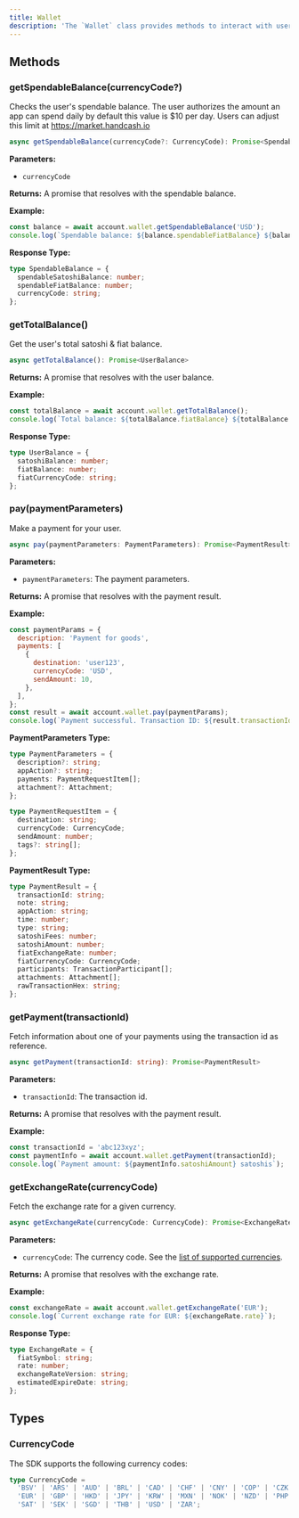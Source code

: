 ```yaml
---
title: Wallet
description: 'The `Wallet` class provides methods to interact with user wallets in the HandCash Connect SDK.'
---
```


## Methods

### getSpendableBalance(currencyCode?)

Checks the user's spendable balance.  The user authorizes the amount an app can spend daily by default this value is $10 per day. Users can adjust this limit at https://market.handcash.io

```typescript
async getSpendableBalance(currencyCode?: CurrencyCode): Promise<SpendableBalance>
```

**Parameters:**
- `currencyCode`

**Returns:** A promise that resolves with the spendable balance.

**Example:**
```javascript
const balance = await account.wallet.getSpendableBalance('USD');
console.log(`Spendable balance: ${balance.spendableFiatBalance} ${balance.currencyCode}`);
```

**Response Type:**
```typescript
type SpendableBalance = {
  spendableSatoshiBalance: number;
  spendableFiatBalance: number;
  currencyCode: string;
};
```

### getTotalBalance()

Get the user's total satoshi & fiat balance.

```typescript
async getTotalBalance(): Promise<UserBalance>
```

**Returns:** A promise that resolves with the user balance.

**Example:**
```javascript
const totalBalance = await account.wallet.getTotalBalance();
console.log(`Total balance: ${totalBalance.fiatBalance} ${totalBalance.fiatCurrencyCode}`);
```

**Response Type:**
```typescript
type UserBalance = {
  satoshiBalance: number;
  fiatBalance: number;
  fiatCurrencyCode: string;
};
```

### pay(paymentParameters)

Make a payment for your user.

```typescript
async pay(paymentParameters: PaymentParameters): Promise<PaymentResult>
```

**Parameters:**
- `paymentParameters`: The payment parameters.

**Returns:** A promise that resolves with the payment result.

**Example:**
```javascript
const paymentParams = {
  description: 'Payment for goods',
  payments: [
    {
      destination: 'user123',
      currencyCode: 'USD',
      sendAmount: 10,
    },
  ],
};
const result = await account.wallet.pay(paymentParams);
console.log(`Payment successful. Transaction ID: ${result.transactionId}`);
```

**PaymentParameters Type:**
```typescript
type PaymentParameters = {
  description?: string;
  appAction?: string;
  payments: PaymentRequestItem[];
  attachment?: Attachment;
};

type PaymentRequestItem = {
  destination: string;
  currencyCode: CurrencyCode;
  sendAmount: number;
  tags?: string[];
};
```

**PaymentResult Type:**
```typescript
type PaymentResult = {
  transactionId: string;
  note: string;
  appAction: string;
  time: number;
  type: string;
  satoshiFees: number;
  satoshiAmount: number;
  fiatExchangeRate: number;
  fiatCurrencyCode: CurrencyCode;
  participants: TransactionParticipant[];
  attachments: Attachment[];
  rawTransactionHex: string;
};
```

### getPayment(transactionId)

Fetch information about one of your payments using the transaction id as reference.

```typescript
async getPayment(transactionId: string): Promise<PaymentResult>
```

**Parameters:**
- `transactionId`: The transaction id.

**Returns:** A promise that resolves with the payment result.

**Example:**
```javascript
const transactionId = 'abc123xyz';
const paymentInfo = await account.wallet.getPayment(transactionId);
console.log(`Payment amount: ${paymentInfo.satoshiAmount} satoshis`);
```

### getExchangeRate(currencyCode)

Fetch the exchange rate for a given currency.

```typescript
async getExchangeRate(currencyCode: CurrencyCode): Promise<ExchangeRate>
```

**Parameters:**
- `currencyCode`: The currency code. See the [list of supported currencies](https://docs.handcash.io/docs/supported-currencies).

**Returns:** A promise that resolves with the exchange rate.

**Example:**
```javascript
const exchangeRate = await account.wallet.getExchangeRate('EUR');
console.log(`Current exchange rate for EUR: ${exchangeRate.rate}`);
```

**Response Type:**
```typescript
type ExchangeRate = {
  fiatSymbol: string;
  rate: number;
  exchangeRateVersion: string;
  estimatedExpireDate: string;
};
```

## Types

### CurrencyCode

The SDK supports the following currency codes:

```typescript
type CurrencyCode =
  'BSV' | 'ARS' | 'AUD' | 'BRL' | 'CAD' | 'CHF' | 'CNY' | 'COP' | 'CZK' | 'DKK' |
  'EUR' | 'GBP' | 'HKD' | 'JPY' | 'KRW' | 'MXN' | 'NOK' | 'NZD' | 'PHP' | 'RUB' |
  'SAT' | 'SEK' | 'SGD' | 'THB' | 'USD' | 'ZAR';
```
